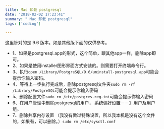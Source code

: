 ```yaml
---
title: Mac 卸载 postgresql
date: "2018-02-02 17:23:41"
summary: " Mac 卸载 postgresql"
tags: ['coding']

---
```


这里针对的是 9.6 版本。如是其他版下面的仅供参考。

- 1、如果是postgresql.app的形式，这个简单，跟其他app一样，删除app即可。
- 2、如果是使用installer图形界面方式安装的。则需要打开终端命令行。
- 3、执行`open /Library/PostgreSQL/9.6/uninstall-postgresql.app`可能会提示你输入密码。
- 4、等待上一步执行完成后，删除postgresql文件夹`sudo rm -rf /Library/PostgreSQL`可能会提示你输入密码
- 5、删除配置文件`sudo rm /etc/postgres-reg.ini`可能会提示你输入密码
- 6、在用户管理中删除postgresql的用户， 系统偏好设置－－》用户及用户组。
- 7、删除共享内存设置 （我没有做过特殊设置，所以我本机是没有这个文件的，如果有，可以删除。）`sudo rm /etc/sysctl.conf`